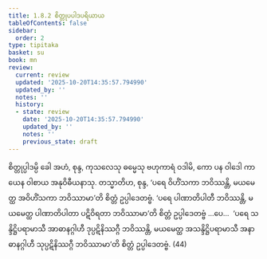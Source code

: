 ```yaml
---
title: 1.8.2 စိတ္တုပပါဒပရိယာယ
tableOfContents: false
sidebar:
  order: 2
type: tipitaka
basket: su
book: mn
review:
  current: review
  updated: '2025-10-20T14:35:57.794990'
  updated_by: ''
  notes: ''
  history:
  - state: review
    date: '2025-10-20T14:35:57.794990'
    updated_by: ''
    notes: ''
    previous_state: draft
---
```



<DynamicBreadcrumb />


<ReviewStatus review={frontmatter.review} showDetails={true} />

<HypothesisAnnotation frontmatter={frontmatter} />

<Division number="84" book="mn" e="ch" v="24" p="162">

<Paragraph number="247" book="mn">
စိတ္တုပ္ပါဒမ္ပိ ခေါ အဟံ, စုန္ဒ, ကုသလေသု ဓမ္မေသု ဗဟုကာရံ ဝဒါမိ, ကော ပန ဝါဒေါ ကာယေန ဝါစာယ အနုဝိဓီယနာသု. တသ္မာတိဟ, စုန္ဒ, ‘ပရေ ဝိဟိံသကာ ဘဝိဿန္တိ, မယမေတ္ထ အဝိဟိံသကာ ဘဝိဿာမာ’တိ စိတ္တံ ဥပ္ပါဒေတဗ္ဗံ. ‘ပရေ ပါဏာတိပါတီ ဘဝိဿန္တိ, မယမေတ္ထ ပါဏာတိပါတာ ပဋိဝိရတာ ဘဝိဿာမာ’တိ စိတ္တံ ဥပ္ပါဒေတဗ္ဗံ …ပေ…  ‘ပရေ သန္ဒိဋ္ဌိပရာမာသီ အာဓာနဂ္ဂါဟီ ဒုပ္ပဋိနိဿဂ္ဂီ ဘဝိဿန္တိ, မယမေတ္ထ အသန္ဒိဋ္ဌိပရာမာသီ အနာဓာနဂ္ဂါဟီ သုပ္ပဋိနိဿဂ္ဂီ ဘဝိဿာမာ’တိ စိတ္တံ ဥပ္ပါဒေတဗ္ဗံ. (44)
</Paragraph>
</Division>